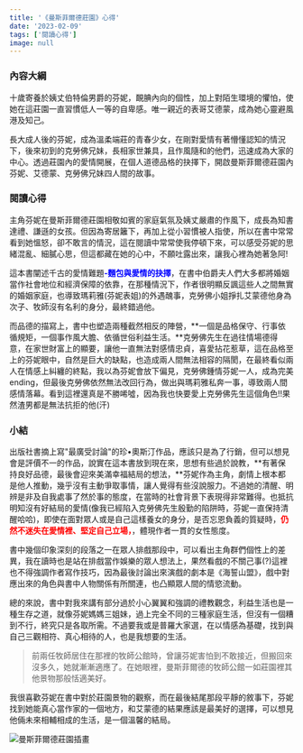 ```yaml
---
title: '《曼斯菲爾德莊園》心得'
date: '2023-02-09'
tags: ['閱讀心得']
image: null
---
```


### 內容大綱

十歲寄養於姨丈伯特倫男爵的芬妮，靦腆內向的個性，加上對陌生環境的懼怕，使她在這莊園一直習慣低人一等的自卑感。唯一親近的表哥艾德蒙，成為她心靈避風港及知己。

長大成人後的芬妮，成為溫柔端莊的青春少女，在剛對愛情有著懵懂認知的情況下，後來初到的克勞佛兄妹，長相家世兼具，且作風隨和的他們，迅速成為大家的中心。透過莊園內的愛情開展，在個人道德品格的抉擇下，開啟曼斯菲爾德莊園內芬妮、艾德蒙、克勞佛兄妹四人間的故事。

### 閱讀心得

主角芬妮在曼斯菲爾德莊園相敬如賓的家庭氣氛及姨丈嚴肅的作風下，成長為知書達禮、謙遜的女孩。但因為寄居籬下，再加上從小習慣被人指使，所以在書中常常看到她慍怒，卻不敢言的情況，這在閱讀中常常使我停頓下來，可以感受芬妮的思緒混亂、細膩心思，但這都藏在她的心中，不願吐露出來，讓我心裡為她著急阿!

這本書闡述千古的愛情難題<font color='blue'>**-麵包與愛情的抉擇**</font>，在書中伯爵夫人們大多都將婚姻當作社會地位和經濟保障的依靠，在那種情況下，作者很明顯反諷這些人之間無實的婚姻家庭，也導致瑪莉雅(芬妮表姐)的外遇醜事，克勞佛小姐掙扎艾蒙德他身為次子、牧師沒有名利的身分，最終錯過他。

而品德的描寫上，書中也塑造兩種截然相反的陣營，**一個是品格保守、行事依循規矩，一個事作風大膽、依循世俗利益生活。**克勞佛先生在過往情場德得意，在家世財富上的顯要，讓他一直無法對感情忠貞，喜愛拈花惹草，這在品格至上的芬妮眼中，自然是巨大的缺點，也造成兩人間無法相容的隔閡，在最終看似兩人在情感上糾纏的終點，我以為芬妮會放下偏見，克勞佛鍾情芬妮一人，成為完美 ending，但最後克勞佛依然無法改回行為，做出與瑪莉雅私奔一事，導致兩人間感情落幕。看到這裡還真是不勝唏噓，因為我也快要愛上克勞佛先生這個角色!!果然渣男都是無法抗拒的他(汗)

### 小結

出版社書摘上寫"最廣受討論"的珍•奧斯汀作品，應該只是為了行銷，但可以想見會是評價不一的作品，說實在這本書放到現在來，思想有些過於說教，**有著保持良好品德，最後會迎來美滿幸福結局的想法，**芬妮作為主角，劇情上根本都是他人推動，幾乎沒有主動爭取事情，讓人覺得有些沒說服力。不過她的清醒、明辨是非及自我處事了然於事的態度，在當時的社會背景下表現得非常難得。也抵抗明知沒有好結局的愛情(像我已經陷入克勞佛先生殷勤的陷阱時，芬妮一直保持清醒哈哈)，即使在面對眾人或是自己這樣養女的身分，是否忘恩負義的質疑時，<font color='red'>**仍然不迷失在愛情裡、堅定自己立場，**</font>，體現作者一貫的女性態度。

書中幾個印象深刻的段落之一在眾人排戲那段中，可以看出主角群們個性上的差異，我在讀時也是站在排戲當作娛樂的眾人想法上，果然看戲的不關己事(?)這裡也不得強調作者寫作技巧，因為最後討論出來演戲的劇本是《海誓山盟》，戲中對應出來的角色與書中人物關係有所關連，也凸顯眾人間的情慾流動。

總的來說，書中對我來講有部分過於小心翼翼和強調的禮教觀念，利益生活也是一種生存之道，就像芬妮媽媽三姐妹，過上完全不同的三種家庭生活，但沒有一個糟到不行，終究只是各取所需。不過要我或是普羅大家選，在以情感為基礎，找到與自己三觀相符、真心相待的人，也是我想要的生活。

> 前兩任牧師居住在那裡的牧師公館時，曾讓芬妮害怕到不敢接近，但搬回來沒多久，她就漸漸適應了。在她眼裡，曼斯菲爾德的牧師公館一如莊園裡其他景物那般恬適美好。

我很喜歡芬妮在書中對於莊園景物的觀察，而在最後結尾那段平靜的敘事下，芬妮找到她能真心當作家的一個地方，和艾蒙德的結果應該是最美好的選擇，可以想見他倆未來相輔相成的生活，是一個溫馨的結局。

![曼斯菲爾德莊園插畫](https://upload.wikimedia.org/wikipedia/commons/a/aa/Thomson-MP-ch48.JPG '曼斯菲爾德莊園插畫')
